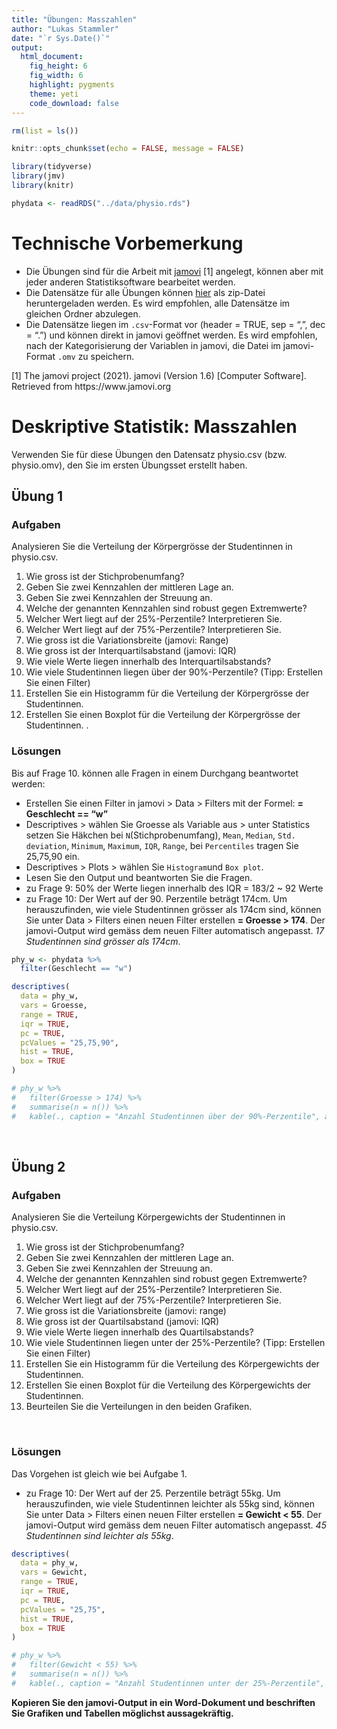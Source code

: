 ```yaml
---
title: "Übungen: Masszahlen"
author: "Lukas Stammler"
date: "`r Sys.Date()`"
output:
  html_document:
    fig_height: 6
    fig_width: 6
    highlight: pygments
    theme: yeti
    code_download: false
---
```


```r
rm(list = ls())

knitr::opts_chunk$set(echo = FALSE, message = FALSE)

library(tidyverse)
library(jmv)
library(knitr)

phydata <- readRDS("../data/physio.rds")
```

# Technische Vorbemerkung

* Die Übungen sind für die Arbeit mit [jamovi](https://www.jamovi.org/) [1] angelegt, können aber mit jeder anderen Statistiksoftware bearbeitet werden.    
* Die Datensätze für alle Übungen können  [hier](https://github.com/lukasstammler/statexercises/blob/main/data/data_statexercises.zip) als zip-Datei heruntergeladen werden. Es wird empfohlen, alle Datensätze im gleichen Ordner abzulegen.   
* Die Datensätze liegen im `.csv`-Format vor (header = TRUE, sep = ",", dec = ".") und können direkt in jamovi geöffnet werden. Es wird empfohlen, nach der Kategorisierung der Variablen in jamovi, die Datei im jamovi-Format `.omv` zu speichern.   
    
[1] The jamovi project (2021). jamovi (Version 1.6) [Computer Software]. Retrieved from https://www.jamovi.org
   

# Deskriptive Statistik: Masszahlen

Verwenden Sie für diese Übungen den Datensatz physio.csv (bzw. physio.omv), 
den Sie im ersten Übungsset erstellt haben.


## Übung 1 {.tabset}

### Aufgaben

Analysieren Sie die Verteilung der Körpergrösse der Studentinnen in physio.csv.  

1. Wie gross ist der Stichprobenumfang?    
2. Geben Sie zwei Kennzahlen der mittleren Lage an.    
3. Geben Sie zwei Kennzahlen der Streuung an.   
4. Welche der genannten Kennzahlen sind robust gegen Extremwerte?   
5. Welcher Wert liegt auf der 25%-Perzentile? Interpretieren Sie.    
6. Welcher Wert liegt auf der 75%-Perzentile? Interpretieren Sie.    
7. Wie gross ist die Variationsbreite (jamovi: Range)   
8. Wie gross ist der Interquartilsabstand (jamovi: IQR)    
9. Wie viele Werte liegen innerhalb des Interquartilsabstands?    
10. Wie viele Studentinnen liegen über der 90%-Perzentile? (Tipp: Erstellen Sie einen Filter)  
11. Erstellen Sie ein Histogramm für die Verteilung der Körpergrösse der Studentinnen.    
12. Erstellen Sie einen Boxplot für die Verteilung der Körpergrösse der Studentinnen.
.   
    

### Lösungen

Bis auf Frage 10. können alle Fragen in einem Durchgang beantwortet werden:  

- Erstellen Sie einen Filter in jamovi > Data > Filters mit der Formel:
**= Geschlecht == "w"**    
- Descriptives > wählen Sie Groesse als Variable aus > unter Statistics setzen 
Sie Häkchen bei `N`(Stichprobenumfang), `Mean`, `Median`, `Std. deviation`, `Minimum`,
`Maximum`, `IQR`, `Range`, bei `Percentiles` tragen Sie 25,75,90 ein.   
- Descriptives > Plots > wählen Sie `Histogram`und `Box plot`.   
- Lesen Sie den Output und beantworten Sie die Fragen.   
- zu Frage 9: 50% der Werte liegen innerhalb des IQR = 183/2 ~ 92 Werte  
- zu Frage 10: Der Wert auf der 90. Perzentile beträgt 174cm. Um herauszufinden, wie 
viele Studentinnen grösser als 174cm sind, können Sie unter Data > Filters einen 
neuen Filter erstellen **= Groesse > 174**. Der jamovi-Output wird gemäss dem 
neuen Filter automatisch angepasst. *17 Studentinnen sind grösser als 174cm*.   


```r
phy_w <- phydata %>% 
  filter(Geschlecht == "w")

descriptives(
  data = phy_w,
  vars = Groesse,
  range = TRUE,
  iqr = TRUE,
  pc = TRUE,
  pcValues = "25,75,90",
  hist = TRUE,
  box = TRUE
)

# phy_w %>% 
#   filter(Groesse > 174) %>% 
#   summarise(n = n()) %>% 
#   kable(., caption = "Anzahl Studentinnen über der 90%-Perzentile", align = "l")
```

<br/>   

## Übung 2 {.tabset}

### Aufgaben

Analysieren Sie die Verteilung Körpergewichts der Studentinnen in physio.csv.  

1. Wie gross ist der Stichprobenumfang?    
2. Geben Sie zwei Kennzahlen der mittleren Lage an.    
3. Geben Sie zwei Kennzahlen der Streuung an.   
4. Welche der genannten Kennzahlen sind robust gegen Extremwerte?   
5. Welcher Wert liegt auf der 25%-Perzentile? Interpretieren Sie.    
6. Welcher Wert liegt auf der 75%-Perzentile? Interpretieren Sie.    
7. Wie gross ist die Variationsbreite (jamovi: range)   
8. Wie gross ist der Quartilsabstand (jamovi: IQR)    
9. Wie viele Werte liegen innerhalb des Quartilsabstands?    
10. Wie viele Studentinnen liegen unter der 25%-Perzentile? (Tipp: Erstellen Sie einen Filter)  
11. Erstellen Sie ein Histogramm für die Verteilung des Körpergewichts der Studentinnen.    
12. Erstellen Sie einen Boxplot für die Verteilung des Körpergewichts der Studentinnen.   
13. Beurteilen Sie die Verteilungen in den beiden Grafiken.  

<br/>


### Lösungen

Das Vorgehen ist gleich wie bei Aufgabe 1.  

- zu Frage 10: Der Wert auf der 25. Perzentile beträgt 55kg. Um herauszufinden, wie 
viele Studentinnen leichter als 55kg sind, können Sie unter Data > Filters einen 
neuen Filter erstellen **= Gewicht < 55**. Der jamovi-Output wird gemäss dem 
neuen Filter automatisch angepasst. *45 Studentinnen sind leichter als 55kg*.   



```r
descriptives(
  data = phy_w,
  vars = Gewicht,
  range = TRUE,
  iqr = TRUE,
  pc = TRUE,
  pcValues = "25,75",
  hist = TRUE,
  box = TRUE
)

# phy_w %>% 
#   filter(Gewicht < 55) %>% 
#   summarise(n = n()) %>% 
#   kable(., caption = "Anzahl Studentinnen unter der 25%-Perzentile", align = "l")
```


**Kopieren Sie den jamovi-Output in ein Word-Dokument und beschriften Sie Grafiken und Tabellen möglichst aussagekräftig.**  

<br/>
